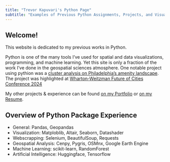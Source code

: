```yaml
---
title: "Trevor Kapuvari's Python Page"
subtitle: "Examples of Previous Python Assignments, Projects, and Visualizations"
---
```


## Welcome!

This website is dedicated to my previous works in Python.  

Python is one of the many tools I've used for spatial and data visualizations, programming, and machine learning. Yet this site is only a fraction of the work I've done in the geospatial sciences atmosphere. 
One notable project using pythion was a [cluster analysis on Philadelphia's amenity landscape](https://luckylaharltim.github.io/MUSA_5500_Final/). The project was highlighted at [Wharton-Weitzman Future of Cities Conference 2024](https://www.linkedin.com/feed/update/urn:li:activity:7161942272912125952/)

My other projects & experience can be found [on my Portfolio](https://trevorkap.github.io/Portfolio-Page/) or [on my Resume](https://drive.google.com/file/d/14vPgLwm34TPIWcCBJ501Yjjz1hvbc-hP/view?usp=sharing).

## Overview of Python Package Experience

* General: Pandas, Geopandas
* Visualization: Matploblib, Altair, Seaborn, Datashader
* Webscrapping: Selenium, BeautifulSoup, Requests
* Geospatial Analysis: Cenpy, Pygris, OSMnx, Google Earth Engine
* Machine Learning: scikit-learn, RandomForest
* Artificial Intelligence: Huggingface, Tensorflow




 
